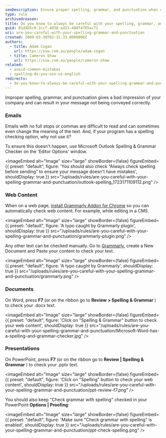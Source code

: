 ```yaml
---
seoDescription: Ensure proper spelling, grammar, and punctuation when creating web content to convey your message effectively.
type: rule
archivedreason:
title: Do you know to always be careful with your spelling, grammar, and punctuation?
guid: 81d4b5c9-2ccf-4d38-ad31-48df4785ac71
uri: are-you-careful-with-your-spelling-grammar-and-punctuation
created: 2009-03-30T02:31:33.0000000Z
authors:
  - title: Adam Cogan
    url: https://ssw.com.au/people/adam-cogan
  - title: Cameron Shaw
    url: https://ssw.com.au/people/cameron-shaw
related:
  - avoid-common-mistakes
  - spelling-do-you-use-us-english
redirects:
  - do-you-know-to-always-be-careful-with-your-spelling-grammar-and-punctuation
---
```


Improper spelling, grammar, and punctuation gives a bad impression of your company and can result in your message not being conveyed correctly.
### Emails

Emails with no full stops or commas are difficult to read and can sometimes even change the meaning of the text. And, if your program has a spelling checking option, why not use it?

To ensure this doesn't happen, use Microsoft Outlook Spelling & Grammar Checker on the 'Editor Options' window.


<imageEmbed
  alt="Image"
  size="large"
  showBorder={false}
  figureEmbed={{
    preset: "default",
    figure: 'You should also check “Always check spelling before sending” to ensure your message doesn\'t have mistakes',
    shouldDisplay: true
  }}
  src="/uploads/rules/are-you-careful-with-your-spelling-grammar-and-punctuation/outlook-spelling_1723171109112.png"
/>

### Web Content

When on a web page, [install Grammarly Addon for Chrome](https://chrome.google.com/webstore/detail/grammarly-for-chrome/kbfnbcaeplbcioakkpcpgfkobkghlhen) so you can automatically check web content. For example, while editing in a CMS.


<imageEmbed
  alt="Image"
  size="large"
  showBorder={false}
  figureEmbed={{
    preset: "default",
    figure: 'A typo caught by Grammarly plugin',
    shouldDisplay: true
  }}
  src="/uploads/rules/are-you-careful-with-your-spelling-grammar-and-punctuation/grammarly-plugin.png"
/>

Any other text can be checked manually. Go to [Grammarly](https://app.grammarly.com), create a New Document and Paste your content to check your text.


<imageEmbed
  alt="Image"
  size="large"
  showBorder={false}
  figureEmbed={{
    preset: "default",
    figure: 'A typo caught by Grammarly',
    shouldDisplay: true
  }}
  src="/uploads/rules/are-you-careful-with-your-spelling-grammar-and-punctuation/grammarly.png"
/>

### Documents

On Word, press **F7** (or on the ribbon go to **Review &gt; Spelling & Grammar** ) to check your .docx text.


<imageEmbed
  alt="Image"
  size="large"
  showBorder={false}
  figureEmbed={{
    preset: "default",
    figure: 'Click on "Spelling & Grammar" button to check your web content',
    shouldDisplay: true
  }}
  src="/uploads/rules/are-you-careful-with-your-spelling-grammar-and-punctuation/Microsoft-Word-has-a-spelling-and-grammar-checker.jpg"
/>

### Presentations

On PowerPoint, press **F7** (or on the ribbon go to **Review | Spelling & Grammar** ) to check your .pptx text.


<imageEmbed
  alt="Image"
  size="large"
  showBorder={false}
  figureEmbed={{
    preset: "default",
    figure: 'Click on "Spelling" button to check your web content',
    shouldDisplay: true
  }}
  src="/uploads/rules/are-you-careful-with-your-spelling-grammar-and-punctuation/ppt-review-f7.png"
/>

You should also keep "Check grammar with spelling" checked in your PowerPoint **Options | Proofing**:


<imageEmbed
  alt="Image"
  size="large"
  showBorder={false}
  figureEmbed={{
    preset: "default",
    figure: 'Make sure "Check grammar with spelling" is enabled',
    shouldDisplay: true
  }}
  src="/uploads/rules/are-you-careful-with-your-spelling-grammar-and-punctuation/ppt-check-spelling.png"
/>